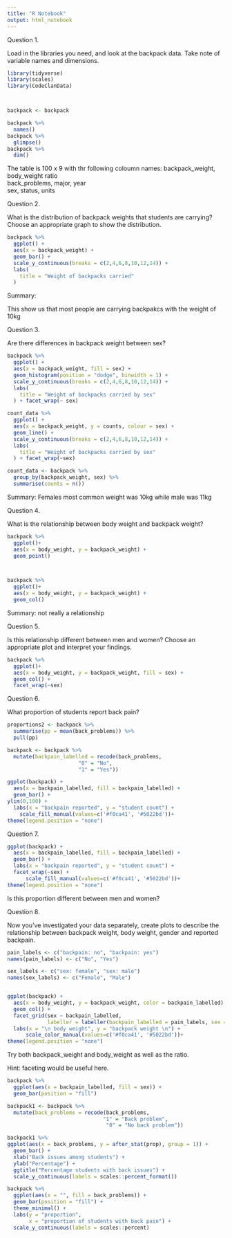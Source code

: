 ```yaml
---
title: "R Notebook"
output: html_notebook
---
```



Question 1.

Load in the libraries you need, and look at the backpack data. Take note of variable names and dimensions.


```r
library(tidyverse)
library(scales)
library(CodeClanData)



backpack <- backpack

backpack %>% 
  names()
backpack %>% 
  glimpse()
backpack %>% 
  dim()
```

The table is 100 x 9 with thr following coloumn names:
backpack_weight, body_weight ratio          
back_problems, major, year      
sex, status, units



Question 2.

What is the distribution of backpack weights that students are carrying? Choose an appropriate graph to show the distribution.

```r

backpack %>% 
  ggplot() +
  aes(x = backpack_weight) +
  geom_bar() + 
  scale_y_continuous(breaks = c(2,4,6,8,10,12,14)) + 
  labs(
    title = "Weight of backpacks carried"
  )

```

Summary:

This show us that most people are carrying backpakcs with the weight of 10kg 


Question 3.

Are there differences in backpack weight between sex?


```r

backpack %>% 
  ggplot() +
  aes(x = backpack_weight, fill = sex) +
  geom_histogram(position = "dodge", binwidth = 1) + 
  scale_y_continuous(breaks = c(2,4,6,8,10,12,14)) + 
  labs(
    title = "Weight of backpacks carried by sex"
  ) + facet_wrap(~ sex)

count_data %>% 
  ggplot() +
  aes(x = backpack_weight, y = counts, colour = sex) +
  geom_line() + 
  scale_y_continuous(breaks = c(2,4,6,8,10,12,14)) + 
  labs(
    title = "Weight of backpacks carried by sex"
  ) + facet_wrap(~sex)

count_data <- backpack %>% 
  group_by(backpack_weight, sex) %>% 
  summarise(counts = n())

```
Summary:
Females most common weight was 10kg while male was 11kg 


Question 4.

What is the relationship between body weight and backpack weight?

```r

backpack %>% 
  ggplot()+
  aes(x = body_weight, y = backpack_weight) +
  geom_point()



backpack %>% 
  ggplot()+
  aes(x = body_weight, y = backpack_weight) +
  geom_col()

```

Summary: not really a relationship 


Question 5.

Is this relationship different between men and women? Choose an appropriate plot and interpret your findings.

```r

backpack %>% 
  ggplot()+
  aes(x = body_weight, y = backpack_weight, fill = sex) +
  geom_col() + 
  facet_wrap(~sex)
```




Question 6.

What proportion of students report back pain?

```r
proportions2 <- backpack %>% 
  summarise(pp = mean(back_problems)) %>% 
  pull(pp)

backpack <- backpack %>%
  mutate(backpain_labelled = recode(back_problems, 
                       "0" = "No", 
                       "1" = "Yes"))

ggplot(backpack) + 
  aes(x = backpain_labelled, fill = backpain_labelled) + 
  geom_bar() +
ylim(0,100) + 
  labs(x = "backpain reported", y = "student count") +
    scale_fill_manual(values=c('#f0ca41', '#5022bd'))+
theme(legend.position = "none")


```



Question 7.


```r
ggplot(backpack) + 
  aes(x = backpain_labelled, fill = backpain_labelled) + 
  geom_bar() +
  labs(x = "backpain reported", y = "student count") + 
  facet_wrap(~sex) +
      scale_fill_manual(values=c('#f0ca41', '#5022bd'))+
theme(legend.position = "none")
```


Is this proportion different between men and women?

Question 8.

Now you’ve investigated your data separately, create plots to describe the relationship between backpack weight, body weight, gender and reported backpain.



```r
pain_labels <- c("backpain: no", "backpain: yes")
names(pain_labels) <- c("No", "Yes")

sex_labels <- c("sex: female", "sex: male")
names(sex_labels) <- c("Female", "Male")


ggplot(backpack) + 
  aes(x = body_weight, y = backpack_weight, color = backpain_labelled) + 
  geom_col() + 
  facet_grid(sex ~ backpain_labelled, 
             labeller = labeller(backpain_labelled = pain_labels, sex = sex_labels)) + 
  labs(x = "\n body weight", y = "backpack weight \n") +
      scale_color_manual(values=c('#f0ca41', '#5022bd'))+
theme(legend.position = "none")
```



Try both backpack_weight and body_weight as well as the ratio.

Hint: faceting would be useful here.

```r

backpack %>% 
  ggplot(aes(x = backpain_labelled, fill = sex)) +
  geom_bar(position = "fill")


```

```r

backpack1 <- backpack %>% 
  mutate(back_problems = recode(back_problems,
                               "1" = "Back problem",
                                "0" = "No back problem"))

backpack1 %>% 
ggplot(aes(x = back_problems, y = after_stat(prop), group = 1)) +
  geom_bar() +    
  xlab("Back issues among students") +
  ylab("Percentage") +
  ggtitle("Percentage students with back issues") +
  scale_y_continuous(labels = scales::percent_format())
```

```r
backpack %>% 
  ggplot(aes(x = "", fill = back_problems)) +
  geom_bar(position = "fill") +
  theme_minimal() +
  labs(y = "proportion",
       x = "proportion of students with back pain") +
  scale_y_continuous(labels = scales::percent)
```

